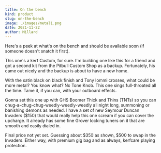 ```yaml
---
title: On the bench
kind: product
slug: on-the-bench
image: ./images/metal1.png
date: 2021-11-22
author: Millard
---
```


Here's a peek at what's on the bench and should be available soon (if someone doesn't snatch it first). 

This one's a kerf Custom, for sure. I'm building one like this for a friend and got a second kit
from the Pitbull Custom Shop as a backup. Fortunately, his came out nicely and the backup is about to have a new home.

With the satin black on black finish and Tony Iommi crosses, what could be more metal? You know what? No Tone Knob.
This one sings full-throated all the time. Tame it, if you can, with your outboard effects.

Gonna set this one up with GHS Boomer Thick and Thins (TNTs) so you can chug-a-chug-chug-weedly-weedly-weedly all night long,
summoning or banishing demons as needed. I have a set of new Seymour Duncan Invaders ($150) that would really help
this one scream if you can cover the upcharge. It already has some fine Grover locking tuners on it that are smooth and easily dialed in.

Final price not yet set. Guessing about $350 as shown, $500 to swap in the Invaders. Either way, with premium gig bag and
as always, kerfcare playing protection.
